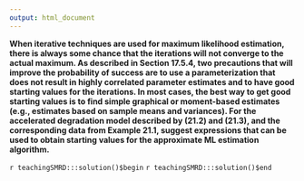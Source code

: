 ```yaml
---
output: html_document
---
```


__When iterative techniques are used for maximum likelihood estimation, there is always some chance that the iterations will not converge to the actual maximum.  As described in Section 17.5.4, two precautions that will improve the probability of success are to use a parameterization that does not result in highly correlated parameter estimates and to have good starting values for the iterations. In most cases, the best way to get good starting values is to find simple graphical or moment-based estimates (e.g., estimates based on sample means and variances).  For the accelerated degradation model described by (21.2) and (21.3), and the corresponding data from Example 21.1, suggest expressions that can be used to obtain starting values for the approximate ML estimation algorithm.__

`r teachingSMRD:::solution()$begin`
`r teachingSMRD:::solution()$end`
